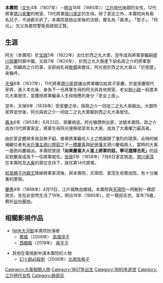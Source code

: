 {{Unreferenced|time=2020-04-13T23:44:54+00:00}}
{{japanese|japanese=本寿院|kana=ほんじゅいん|romaji=Honshuin}}

'''本壽院'''（[[文化_(年号)|文化]]4年（1807年）－[[明治|明治]]18年（1885年））[[江戶時代|江戶時代]]後期的女性，12代將軍[[德川家慶|德川家慶]]的側室、13代將軍[[德川家定|德川家定]]的生母。除了家定之外，本壽院尚有兩名兒子，不過都夭折了。本壽院是她出家後的法號，實名為「美津」、「堅子」、「阿光」。生父為書院警衛長跡部正賢。

== 生涯 ==
阿光（本壽院）於[[文政|文政]]5年（1822年）出仕於西之丸大奧，翌年成為將軍家繼嗣[[德川家慶|德川家慶]]的御中臈。文政7年（1824年），於西之丸大奥產下幼名政之介的將軍家定。照顧政之介的事，全部由乳母[[歌橋|歌橋]]來擔任，阿光居於西之丸大奥以「於部屋」來稱呼。

[[天保_(日本)|天保]]8年（1837年），11代將軍[[德川家齊|德川家齊]]讓出將軍職位給其子家慶。於是家慶取代家齊，進入本丸後，身為下一任將軍生母的阿光與其他側室、老女[[姉小路#家齊、家慶時期的姉小路|姉小路]]一起進本丸大奧居住，並獲授將軍繼承人生母相應的身分「老女上座」。

翌年，天保9年（1838年）受家慶之命，與政之介一同從二之丸大奥搬出。大御所家齊逝世後，阿光與政之介一同從二之丸大奧搬到西之丸大奥居住。

[[嘉永_(日本)|嘉永]]6年（1853年）6月22日，家慶病逝。阿光循慣例出家，法號本壽院。政之介成為13代將軍家定，將軍生母阿光便移居至本丸大奥，成為了大奧權力最高者。

由於家定體弱多病且無子嗣，推舉將軍繼任人士之間展開了激烈的競爭。此時的候補繼位者有[[水戶藩主|水戶藩主]][[德川齊昭|德川齊昭]]之子[[一橋慶喜|一橋慶喜]]與[[紀伊藩|紀伊藩]]主德川慶福兩人，當時的大奥一面倒向慶福派。本壽院曾說'''「如果慶喜大人當上將軍的話，寧可選擇去死」'''的話反對慶喜成為下一任將軍就任。[[安政|安政]]5年（1858年）7月6日家定病逝。[[德川家茂|德川家茂]]在本壽院及[[大奥|大奥]]的眾位支持下，就任第14代將軍。

[[和宮親子內親王|和宮親子內親王]]降嫁將軍家茂後，與本壽院、天璋院、家茂生母實成院，有十分嚴重的摩擦。

[[慶應|慶應]]4年（1868年）4月11日，江戶城無血開城，本壽院與[[天璋院|天璋院]]一同搬到一橋邸居住，並在此安然生活了18年。明治18年（1885年），於一橋邸去世。享年79歲，葬於[[谷中墓地|谷中墓地]]。

== 相關影視作品 ==
{{Sect-stub}}
*[[NHK大河剧|NHK大河剧]]本壽院扮演者
**[[篤姬_(電視劇)|篤姬]]（2008年） [[高畑淳子|高畑淳子]]
**[[西鄉殿_(大河劇)|西鄉殿]]（2018年） [[泉平子|泉平子]]

*其他在電視劇中演本壽院的人物
**[[:jp:幻十郎必殺剣|幻十郎必殺劍]]（2008年）[[:jp:北原佐和子|北原佐和子]]

{{DEFAULTSORT:Honshuin}}
[[Category:大奧相關人物|Category:大奧相關人物]]
[[Category:1807年出生|Category:1807年出生]]
[[Category:1885年逝世|Category:1885年逝世]]
[[Category:江戶時代女性|Category:江戶時代女性]]
[[Category:跡部氏|Category:跡部氏]]